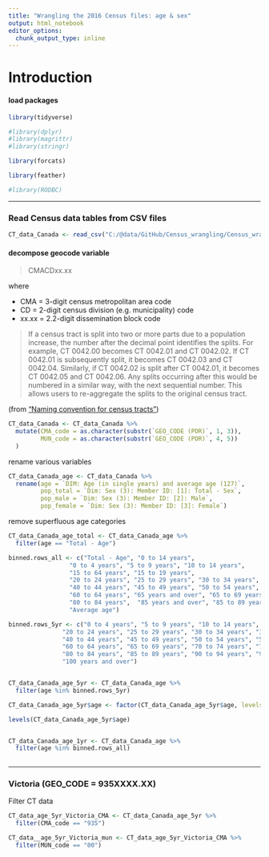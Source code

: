 ---
title: "Wrangling the 2016 Census files: age & sex"
output: html_notebook
editor_options: 
  chunk_output_type: inline
---

# Introduction 


#### load packages

```{r}

library(tidyverse)

#library(dplyr)
#library(magrittr)
#library(stringr)

library(forcats)

library(feather)

#library(RODBC)

```


---


### Read Census data tables from CSV files

```{r}

CT_data_Canada <- read_csv("C:/@data/GitHub/Census_wrangling/Census_wrangle/data/2016_age-sex/98-400-X2016005_English_CSV_data.csv")

```


#### decompose geocode variable

> CMACDxx.xx

where

*  CMA  = 3-digit census metropolitan area code
*  CD = 2-digit census division (e.g. municipality) code
*  xx.xx = 2.2-digit dissemination block code 

> If a census tract is split into two or more parts due to a population increase, the number after the decimal point identifies the splits. For example, CT 0042.00 becomes CT 0042.01 and CT 0042.02. If CT 0042.01 is subsequently split, it becomes CT 0042.03 and CT 0042.04. Similarly, if CT 0042.02 is split after CT 0042.01, it becomes CT 0042.05 and CT 0042.06. Any splits occurring after this would be numbered in a similar way, with the next sequential number. This allows users to re-aggregate the splits to the original census tract.

(from ["Naming convention for census tracts"](http://www12.statcan.gc.ca/census-recensement/2016/ref/dict/geo013-eng.cfm))


```{r}

CT_data_Canada <- CT_data_Canada %>%
  mutate(CMA_code = as.character(substr(`GEO_CODE (POR)`, 1, 3)),
         MUN_code = as.character(substr(`GEO_CODE (POR)`, 4, 5))
  )


```


rename various variables

```{r}


CT_data_Canada_age <- CT_data_Canada %>%
  rename(age = `DIM: Age (in single years) and average age (127)`,
         pop_total = `Dim: Sex (3): Member ID: [1]: Total - Sex`,
         pop_male = `Dim: Sex (3): Member ID: [2]: Male`,
         pop_female = `Dim: Sex (3): Member ID: [3]: Female`)


```



remove superfluous age categories

```{r}

CT_data_Canada_age_total <- CT_data_Canada_age %>%
  filter(age == "Total - Age")

binned.rows_all <- c("Total - Age", "0 to 14 years", 
                 "0 to 4 years", "5 to 9 years", "10 to 14 years", 
                 "15 to 64 years", "15 to 19 years", 
                 "20 to 24 years", "25 to 29 years", "30 to 34 years", "35 to 39 years",
                 "40 to 44 years", "45 to 49 years", "50 to 54 years", "55 to 59 years",
                 "60 to 64 years", "65 years and over", "65 to 69 years", "70 to 74 years", "75 to 79 years",
                 "80 to 84 years",  "85 years and over", "85 to 89 years",  "90 to 94 years", "95 to 99 years",
                 "Average age")

binned.rows_5yr <- c("0 to 4 years", "5 to 9 years", "10 to 14 years", "15 to 19 years", 
               "20 to 24 years", "25 to 29 years", "30 to 34 years", "35 to 39 years",
               "40 to 44 years", "45 to 49 years", "50 to 54 years", "55 to 59 years",
               "60 to 64 years", "65 to 69 years", "70 to 74 years", "75 to 79 years",
               "80 to 84 years", "85 to 89 years", "90 to 94 years", "95 to 99 years",
               "100 years and over")


CT_data_Canada_age_5yr <- CT_data_Canada_age %>%
  filter(age %in% binned.rows_5yr) 

CT_data_Canada_age_5yr$age <- factor(CT_data_Canada_age_5yr$age, levels = binned.rows_5yr)

levels(CT_data_Canada_age_5yr$age)


CT_data_Canada_age_1yr <- CT_data_Canada_age %>%
  filter(age %in% binned.rows_all)
  
```

---

### Victoria (GEO_CODE = 935XXXX.XX)

Filter CT data


```{r}


CT_data_age_5yr_Victoria_CMA <- CT_data_Canada_age_5yr %>% 
  filter(CMA_code == "935")

CT_data__age_5yr_Victoria_mun <- CT_data_age_5yr_Victoria_CMA %>% 
  filter(MUN_code == "00")

```

